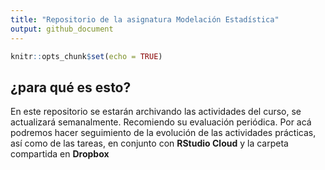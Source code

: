```yaml
---
title: "Repositorio de la asignatura Modelación Estadística"
output: github_document
---
```


```r
knitr::opts_chunk$set(echo = TRUE)
```

## ¿para qué es esto?

En este repositorio se estarán archivando las actividades del curso, se actualizará semanalmente. Recomiendo su evaluación periódica. Por acá podremos hacer seguimiento de la evolución de las actividades prácticas, así como de las tareas, en conjunto con **RStudio Cloud** y la carpeta compartida en **Dropbox**


